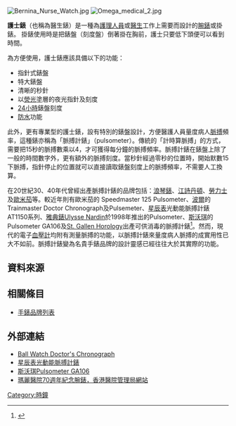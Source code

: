 {{Link style|time=2015-12-12T05:12:41+00:00}}
[[File:Bernina_Nurse_Watch.jpg|thumb]]
[[File:Omega_medical_2.jpg|thumb]]

'''護士錶'''（也稱為醫生錶）是一種為[[護理人員|護理人員]]或[[醫生|醫生]]工作上需要而設計的[[手表|腕錶]]或掛錶。
掛錶使用時是把錶盤（刻度盤）倒著掛在胸前，護士只要低下頭便可以看到時間。

為方便使用，護士錶應該具備以下的功能：

* 指針式錶盤
* 特大錶盤
* 清晰的秒針
* 以[[熒光|熒光]]塗層的夜光指針及刻度
* [[二十四小時制|24小時]]錶盤刻度
* [[防水|防水]]功能

此外，更有專業型的護士錶，設有特別的錶盤設計，方便醫護人員量度病人[[脈搏|脈搏]]頻率，這種錶亦稱為「脈搏計錶」（pulsometer）。傳統的「計時算脈搏」的方式，需要把15秒的脈搏數乘以4，才可獲得每分鐘的脈搏頻率。脈搏計錶在錶盤上除了一般的時間數字外，更有額外的脈搏刻度。當秒針經過零秒的位置時，開始默數15下脈搏，指針停止的位置就可以直接讀取錶盤刻度上的脈搏頻率，不需要人工換算。

在20世紀30、40年代曾經出產脈搏計錶的品牌包括：[[浪琴錶|浪琴錶]]、[[江詩丹頓|江詩丹頓]]、[[勞力士|勞力士]]及[[歐米茄錶公司|歐米茄]]等。較近年則有歐米茄的
Speedmaster 125 Pulsometer、[[:en:Webb_C._Ball|波爾]]的Trainmaster Doctor Chronograph及Pulsemeter、[[:en:Citizen_Holdings|星辰表]]光動能脈搏計錶AT1150系列、[[雅典錶|雅典錶]][[:en:Ulysse_Nardin|Ulysse Nardin]]於1998年推出的Pulsometer、[[斯沃琪|斯沃琪]]的Pulsometer GA106及[[St._Gallen_Horology|St. Gallen Horology]]出產可供消毒的脈搏計錶<ref>{{cite web|url=http://www.watchtalkforums.info/forums/general-discussion-forum/29176.htm|title=The Pulsometer - a journey|last=|first=|coauthors=|date=|publisher=Watch Talk Forum|accessdate=2011-02-21}}{{dead link|date=2018年4月 |bot=InternetArchiveBot |fix-attempted=yes }}{{en}}</ref>。然而，現代的電子[[血壓計|血壓計]]均附有測量脈搏的功能，以脈搏計錶來量度病人脈搏的成實用性已大不如前。脈搏計錶變為名貴手錶品牌的設計靈感已經往往大於其實際的功能。

==資料來源==
{{Reflist}}

== 相關條目 ==
*[[手錶品牌列表|手錶品牌列表]]

== 外部連結 ==

* [https://web.archive.org/web/20110101035513/http://ballwatch.com/html/index.php?option=com_collections&task=18&mid=283 Ball Watch Doctor's Chronograph]
* [http://www.citizen.com.hk/?content=1031&category_id=121&product_id=292 星辰表光動能脈搏計錶]{{Wayback|url=http://www.citizen.com.hk/?content=1031&category_id=121&product_id=292 |date=20101216014451 }}
* [http://www.swatch.com/us_en/watches/finder-detail.sku-GA106.html 斯沃琪Pulsometer GA106]
* [https://web.archive.org/web/20160304194344/http://www3.ha.org.hk/qmh/60/Anniversary%20watch_poster_Chi%20-%203.pdf 瑪麗醫院70週年紀念腕錶，香港醫院管理局網站]

[[Category:時鐘|Category:時鐘]]